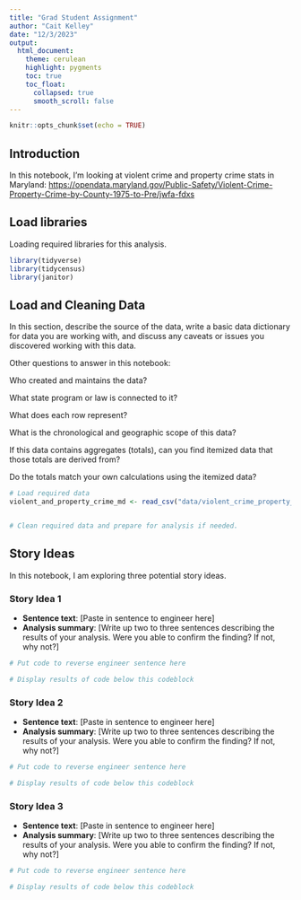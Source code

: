 ```yaml
---
title: "Grad Student Assignment"
author: "Cait Kelley"
date: "12/3/2023"
output:
  html_document:
    theme: cerulean
    highlight: pygments
    toc: true
    toc_float:
      collapsed: true
      smooth_scroll: false
---
```


```r
knitr::opts_chunk$set(echo = TRUE)
```

## Introduction

In this notebook, I'm looking at violent crime and property crime stats in Maryland: <https://opendata.maryland.gov/Public-Safety/Violent-Crime-Property-Crime-by-County-1975-to-Pre/jwfa-fdxs>

## Load libraries

Loading required libraries for this analysis.

```r
library(tidyverse)
library(tidycensus)
library(janitor)
```

## Load and Cleaning Data

In this section, describe the source of the data, write a basic data dictionary for data you are working with, and discuss any caveats or issues you discovered working with this data.

Other questions to answer in this notebook:

Who created and maintains the data?

What state program or law is connected to it?

What does each row represent?

What is the chronological and geographic scope of this data?

If this data contains aggregates (totals), can you find itemized data that those totals are derived from?

Do the totals match your own calculations using the itemized data?

```r
# Load required data
violent_and_property_crime_md <- read_csv("data/violent_crime_property_crime_by_county_1975_to_present.csv")


# Clean required data and prepare for analysis if needed. 


```

## Story Ideas

In this notebook, I am exploring three potential story ideas.

### Story Idea 1

-   **Sentence text**: [Paste in sentence to engineer here]
-   **Analysis summary**: [Write up two to three sentences describing the results of your analysis. Were you able to confirm the finding? If not, why not?]

```r
# Put code to reverse engineer sentence here

# Display results of code below this codeblock

```

### Story Idea 2

-   **Sentence text**: [Paste in sentence to engineer here]
-   **Analysis summary**: [Write up two to three sentences describing the results of your analysis. Were you able to confirm the finding? If not, why not?]

```r
# Put code to reverse engineer sentence here

# Display results of code below this codeblock

```

### Story Idea 3

-   **Sentence text**: [Paste in sentence to engineer here]
-   **Analysis summary**: [Write up two to three sentences describing the results of your analysis. Were you able to confirm the finding? If not, why not?]

```r
# Put code to reverse engineer sentence here

# Display results of code below this codeblock

```

